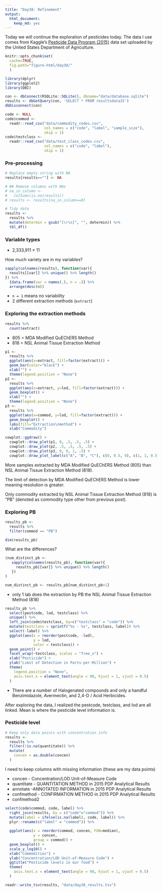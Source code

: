 ```yaml
---
title: "Day38: Refinement"
output:
  html_document:
    keep_md: yes
---
```


Today we will continue the exploration of pesticides today. The data I use comes from Kaggle's [Pesticide Data Program (2015)](https://www.kaggle.com/usdeptofag/pesticide-data-program-2015/kernels) data set uploaded by the United States Department of Agriculture.

```r
knitr::opts_chunk$set(
  cache=TRUE,
  fig.path="figure-html/day38/"
  )
```

```r
library(dplyr)
library(ggplot2)
library(DBI)
```

```r
con <- dbConnect(RSQLite::SQLite(), dbname="data/database.sqlite")
results <- dbGetQuery(con, 'SELECT * FROM resultsdata15')
dbDisconnect(con)
```

```r
code <- NULL
code$commod <-
  readr::read_csv("data/commodity_codes.csv",
                  col_names = c("code", "label", "sample_size"),
                  skip = 1)
code$testclass <-
  readr::read_csv("data/test_class_codes.csv",
                  col_names = c("code", "label"),
                  skip = 1)
```

### Pre-processing

```r
# Replace empty string with NA
results[results==""] <- NA

# ## Remove columns with NAs
# na_in_column <-
#   colSums(is.na(results))
# results <- results[na_in_column==0]

# Tidy data
results <-
  results %>%
  mutate(determin = gsub("[\r\n]", "", determin)) %>%
  tbl_df()
```

### Variable types

- 2,333,911 × 11

How much variety are in my variables?

```r
sapply(colnames(results), function(var){
  results[[var]] %>% unique() %>% length()
}) %>%
  {data.frame(var = names(.), n = .)} %>%
  arrange(desc(n))
```

- `n = 1` means no variability
- 2 different extraction methods (`extract`)

### Exploring the extraction methods

```r
results %>%
  count(extract)
```

- 805 = MDA Modified QuEChERS Method
- 818 = NSL Animal Tissue Extraction Method

```r
p1 <-
  results %>%
  ggplot(aes(x=extract, fill=factor(extract))) +
  geom_bar(color="black") +
  xlab("") +
  theme(legend.position = "None")
p2 <-
  results %>%
  ggplot(aes(x=extract, y=lod, fill=factor(extract))) +
  geom_boxplot() +
  xlab("") +
  theme(legend.position = "None")
p3 <-
  results %>%
  ggplot(aes(x=commod, y=lod, fill=factor(extract))) +
  geom_boxplot() +
  labs(fill="Extraction\nmethod") +
  xlab("Commodity")

cowplot::ggdraw() +
  cowplot::draw_plot(p1, 0, .5, .5, .5) +
  cowplot::draw_plot(p2, .5, .5, .5, .5) +
  cowplot::draw_plot(p3, 0, 0, 1, .5) +
  cowplot::draw_plot_label(c("A", "B", "C"), c(0, 0.5, 0), c(1, 1, 0.5), size = 15)
```

More samples extracted by MDA Modified QuEChERS Method (805) than NSL Animal Tissue Extraction Method (818).

The limit of detection by MDA Modified QuEChERS Method is lower meaning resolution is greater.

Only commodity extracted by NSL Animal Tissue Extraction Method (818) is "PB" (denoted as commodity type other from previous post).

### Exploring PB

```r
results_pb <-
  results %>%
  filter(commod == "PB")

dim(results_pb)
```

What are the differences?

```r
(num_distinct_pb <-
   sapply(colnames(results_pb), function(var){
     results_pb[[var]] %>% unique() %>% length()
   })
)

num_distinct_pb <- results_pb[num_distinct_pb>1]
```

- only 1 lab does the extraction by PB the NSL Animal Tissue Extraction Method (818)

```r
results_pb %>%
  select(pestcode, lod, testclass) %>%
  unique() %>% 
  left_join(code$testclass, by=c("testclass" = "code")) %>% 
  mutate(testclass = sprintf("%s - %s", testclass, label)) %>%
  select(-label) %>%
  ggplot(aes(x = reorder(pestcode, -lod),
             y = lod,
             color = testclass)) +
  geom_point() +
  facet_wrap(~testclass, scales = "free_x") +
  xlab("Pesticide") +
  ylab("Limit of Detection in Parts-per-Million") +
  theme(
    legend.position = "None",
    axis.text.x = element_text(angle = 90, hjust = 1, vjust = 0.5)
  )
```

- There are a number of Halogenated compounds and only a handful Benzimidazole, Avermectin, and 2,4-D / Acid Herbicides.

After exploring the data, I realized the pestcode, testclass, and lod are all linked. Mean is where the pesticide level information is.

### Pesticide level

```r
# Keep only data points with concentration info
results <-
  results %>%
  filter(!is.na(quantitate)) %>%
  mutate(
    concen = as.double(concen)
  )
```

I need to keep columns with missing information (these are my data points)

- concen - Concentration/LOD Unit-of-Measure Code
- quantitate - QUANTITATION METHOD in 2015 PDP Analytical Results
- annotate -ANNOTATED INFORMATION in 2015 PDP Analytical Results
- confmethod - CONFIRMATION METHOD in 2015 PDP Analytical Results
- confmethod2

```r
select(code$commod, code, label) %>%
  right_join(results, by = c("code"="commod")) %>%
  mutate(label = ifelse(is.na(label), code, label)) %>%
  plyr::rename(c("label" = "commod")) %>%
  
  ggplot(aes(x = reorder(commod, concen, FUN=median),
             y = concen,
             group = commod)) +
  geom_boxplot() +
  scale_y_log10() +
  xlab("Commodities") +
  ylab("Concentration/LOD Unit-of-Measure Code") +
  ggtitle("Pesticide levels in our food") +
  theme(
    axis.text.x = element_text(angle = 90, hjust = 1, vjust = 0.5)
  )
```

```r
readr::write_tsv(results, "data/day38_results.tsv")
```
